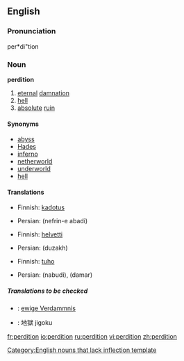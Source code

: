 ==English==

===Pronunciation===
per*di"tion

===Noun===
'''perdition'''
# [[eternal]] [[damnation]]
# [[hell]]
# [[absolute]] [[ruin]]

====Synonyms====
* [[abyss]]
* [[Hades]]
* [[inferno]]
* [[netherworld]]
* [[underworld]]
* [[hell]]

====Translations====
{{trans-top|eternal damnation}}
*Finnish: [[kadotus]]
{{trans-mid}}
*Persian: {{FAchar|[[نفرین ابدی]]}} (nefrin-e abadi)
{{trans-bottom}}

{{trans-top|hell}}
*Finnish: [[helvetti]]
{{trans-mid}}
*Persian: {{FAchar|[[دوزخ]]}} (duzakh)
{{trans-bottom}}

{{trans-top|absolute ruin}}
*Finnish: [[tuho]]
{{trans-mid}}
*Persian: {{FAchar|[[نابودی]]}} (nabudi), {{FAchar|[[دمار]]}} (damar)
{{trans-bottom}}

=====Translations to be checked=====
{{checktrans}}
{{top}}
*{{ttbc|German}}: [[ewige Verdammnis]] {{f}}
{{mid}}
*{{ttbc|Japanese}}: 地獄 jigoku
{{bottom}}

[[Category:English nouns that lack inflection template]]

[[fr:perdition]]
[[io:perdition]]
[[ru:perdition]]
[[vi:perdition]]
[[zh:perdition]]